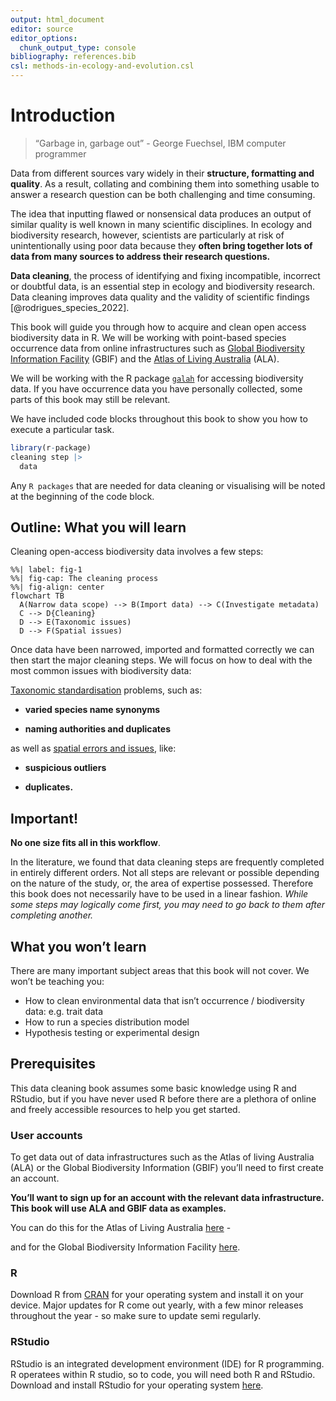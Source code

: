 ```yaml
---
output: html_document
editor: source
editor_options: 
  chunk_output_type: console
bibliography: references.bib 
csl: methods-in-ecology-and-evolution.csl
---
```


# Introduction

> "Garbage in, garbage out" - George Fuechsel, IBM computer programmer

Data from different sources vary widely in their **structure, formatting and quality**. As a result, collating and combining them into something usable to answer a research question can be both challenging and time consuming.

The idea that inputting flawed or nonsensical data produces an output of similar quality is well known in many scientific disciplines. In ecology and biodiversity research, however, scientists are particularly at risk of unintentionally using poor data because they **often bring together lots of data from many sources to address their research questions.**

**Data cleaning**, the process of identifying and fixing incompatible, incorrect or doubtful data, is an essential step in ecology and biodiversity research. Data cleaning improves data quality and the validity of scientific findings [@rodrigues_species_2022].

This book will guide you through how to acquire and clean open access biodiversity data in R. We will be working with point-based species occurrence data from online infrastructures such as [Global Biodiversity Information Facility](https://www.gbif.org/) (GBIF) and the [Atlas of Living Australia](https://www.ala.org.au/) (ALA). 

We will be working with the R package [`galah`](https://galah.ala.org.au/) for accessing biodiversity data. If you have occurrence data you have personally collected, some parts of this book may still be relevant.

We have included code blocks throughout this book to show you how to execute a particular task.

```r
library(r-package)
cleaning step |>
  data
```

Any `R packages` that are needed for data cleaning or visualising will be noted at the beginning of the code block.

## Outline: What you will learn

Cleaning open-access biodiversity data involves a few steps:

```mermaid
%%| label: fig-1
%%| fig-cap: The cleaning process 
%%| fig-align: center
flowchart TB
  A(Narrow data scope) --> B(Import data) --> C(Investigate metadata)
  C --> D{Cleaning}
  D --> E(Taxonomic issues)
  D --> F(Spatial issues)
```

Once data have been narrowed, imported and formatted correctly we can then start the major cleaning steps. We will focus on how to deal with the most common issues with biodiversity data:

[Taxonomic standardisation]{.underline} problems, such as:

-   **varied species name synonyms**

-   **naming authorities and duplicates**

as well as [spatial errors and issues]{.underline}, like:

-   **suspicious outliers**

-   **duplicates.**

::: {.callout-important appearance="simple"}
## Important!

**No one size fits all in this workflow**.

In the literature, we found that data cleaning steps are frequently completed in entirely different orders. Not all steps are relevant or possible depending on the nature of the study, or, the area of expertise possessed. Therefore this book does not necessarily have to be used in a linear fashion. *While some steps may logically come first, you may need to go back to them after completing another.*
:::

## What you won't learn

There are many important subject areas that this book will not cover. We won't be teaching you:

-   How to clean environmental data that isn't occurrence / biodiversity data: e.g. trait data
-   How to run a species distribution model
-   Hypothesis testing or experimental design

## Prerequisites

This data cleaning book assumes some basic knowledge using R and RStudio, but if you have never used R before there are a plethora of online and freely accessible resources to help you get started. 

### User accounts

To get data out of data infrastructures such as the Atlas of living Australia (ALA) or the Global Biodiversity Information (GBIF) you'll need to first create an account. 

**You'll want to sign up for an account with the relevant data infrastructure. This book will use ALA and GBIF data as examples.**

You can do this for the Atlas of Living Australia [here](https://auth.ala.org.au/userdetails/registration/createAccount) - 

and for the Global Biodiversity Information Facility [here](https://www.gbif.org/user/profile).

### R

Download R from [CRAN](https://cloud.r-project.org/) for your operating system and install it on your device. Major updates for R come out yearly, with a few minor releases throughout the year - so make sure to update semi regularly. 

### RStudio

RStudio is an integrated development environment (IDE) for R programming. R operatees within R studio, so to code, you will need both R and RStudio.
Download and install RStudio for your operating system [here](https://posit.co/download/rstudio-desktop/).